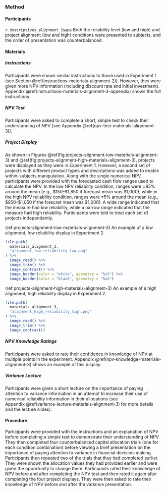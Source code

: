 ### Method {#method-alignment-2}

#### Participants

`r descriptives_alignment_3$apa` Both the reliability level (low and high) and
project alignment (low and high) conditions were presented to subjects, and the
order of presentation was counterbalanced.

#### Materials

##### Instructions

Participants were shown similar instructions to those used in Experiment 1 (see
Section \@ref(instructions-materials-alignment-2)). However, they were given
more NPV information (including discount rate and initial investment).
Appendix \@ref(instructions-materials-alignment-3-appendix) shows the full
instructions.

##### NPV Test

Participants were asked to complete a short, simple test to check their
understanding of NPV (see Appendix \@ref(npv-test-materials-alignment-3)).

##### Project Display

As shown in Figures \@ref(fig:projects-alignment-low-materials-alignment-3)
and \@ref(fig:projects-alignment-high-materials-alignment-3), projects were
displayed as they were in Experiment 1. However, a second set of projects with
different product types and descriptions was added to enable within-subjects
manipulation. Along with the single numerical NPV, participants were provided
with the forecasted cash flow ranges used to calculate the NPV. In the low NPV
reliability condition, ranges were $\pm85$% around the mean (e.g., $150--$1,850
if forecast mean was $1,000); while in the high NPV reliability condition,
ranges were $\pm5$% around the mean (e.g., $950--$1,050 if the forecast mean was
$1,000). A wide range indicated that the measure had low reliability, while a
narrow range indicated that the measure had high reliability. Participants were
told to treat each set of projects independently.

(ref:projects-alignment-low-materials-alignment-3) An example of a low alignment, low reliability display in Experiment 2.

```r
file.path(
  materials_alignment_3,
  "alignment_low_reliability_low.png"
) %>%
  image_read() %>%
  image_trim() %>%
  image_contrast() %>%
  image_border(color = "white", geometry = "5x5") %>%
  image_border(color = "black", geometry = "5x5")
```

(ref:projects-alignment-high-materials-alignment-3) An example of a high alignment, high reliability display in Experiment 2.

```r
file.path(
  materials_alignment_3,
  "alignment_high_reliability_high.png"
) %>%
  image_read() %>%
  image_trim() %>%
  image_contrast()
```

##### NPV Knowledge Ratings

Participants were asked to rate their confidence in knowledge of NPV at multiple
points in the experiment. Appendix \@ref(npv-knowledge-materials-alignment-3)
shows an example of this display.

##### Variance Lecture

Participants were given a short lecture on the importance of paying attention to
variance information in an attempt to increase their use of numerical
reliability information in their allocations (see
Appendix \@ref(variance-lecture-materials-alignment-3) for more details and the
lecture slides).

#### Procedure {#procedure-alignment-3}

Participants were provided with the instructions and an explanation of NPV
before completing a simple test to demonstrate their understanding of NPV. They
then completed four counterbalanced capital allocation trials (one for each
condition combination) before viewing a brief presentation on the importance of
paying attention to variance in financial decision-making. Participants then
repeated two of the trials that they had completed earlier. They were shown the
allocation values they had provided earlier and were given the opportunity to
change them. Participants rated their knowledge of NPV before and after
completing the NPV test and then rated it again after completing the four
project displays. They were then asked to rate their knowledge of NPV before and
after the variance presentation.
